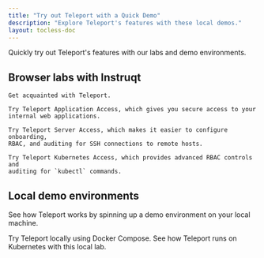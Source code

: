 ```yaml
---
title: "Try out Teleport with a Quick Demo"
description: "Explore Teleport's features with these local demos."
layout: tocless-doc
---
```


Quickly try out Teleport's features with our labs and demo environments.

## Browser labs with Instruqt

<TileSet>
  <Tile icon="bolt" title="Try Teleport" href="https://play.instruqt.com/teleport/tracks/teleport-lab">

    Get acquainted with Teleport.

  </Tile>
  <Tile icon="bolt" title="Try Teleport Application Access" href="https://play.instruqt.com/teleport/tracks/teleport-app-demo">

    Try Teleport Application Access, which gives you secure access to your
    internal web applications.

  </Tile>
  <Tile icon="bolt" title="Try Teleport Server Access" href="https://play.instruqt.com/teleport/tracks/teleport-demo">

    Try Teleport Server Access, which makes it easier to configure onboarding,
    RBAC, and auditing for SSH connections to remote hosts.

  </Tile>
  <Tile icon="bolt" title="Try Teleport Kubernetes Access" href="https://play.instruqt.com/teleport/tracks/teleport-kubernetes-demo">

    Try Teleport Kubernetes Access, which provides advanced RBAC controls and
    auditing for `kubectl` commands.

  </Tile>
</TileSet>

## Local demo environments

See how Teleport works by spinning up a demo environment on your local machine.

<TileSet>
  <Tile icon="bolt" title="Docker Compose Lab" href="./try-out-teleport/docker-compose.mdx">
    Try Teleport locally using Docker Compose.
  </Tile>
    <Tile icon="kubernetes" title="Kubernetes Lab" href="./try-out-teleport/local-kubernetes.mdx">
    See how Teleport runs on Kubernetes with this local lab.
  </Tile>
</TileSet>
